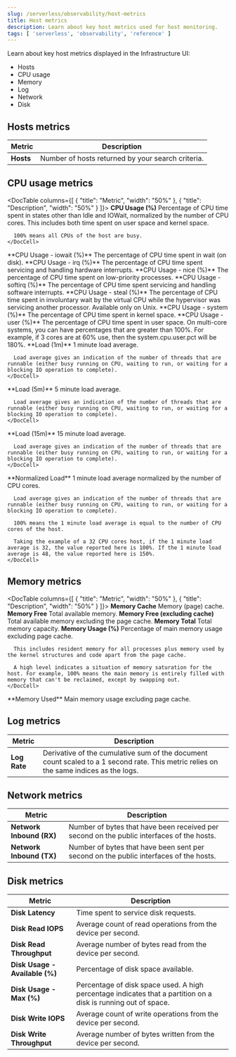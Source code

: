 ```yaml
---
slug: /serverless/observability/host-metrics
title: Host metrics
description: Learn about key host metrics used for host monitoring.
tags: [ 'serverless', 'observability', 'reference' ]
---
```


<p><DocBadge template="technical preview" /></p>

<div id="host-metrics"></div>

Learn about key host metrics displayed in the Infrastructure UI:

* <DocLink slug="/serverless/observability/host-metrics" section="hosts-metrics">Hosts</DocLink>
* <DocLink slug="/serverless/observability/host-metrics" section="cpu-usage-metrics">CPU usage</DocLink>
* <DocLink slug="/serverless/observability/host-metrics" section="memory-metrics">Memory</DocLink>
* <DocLink slug="/serverless/observability/host-metrics" section="log-metrics">Log</DocLink>
* <DocLink slug="/serverless/observability/host-metrics" section="network-metrics">Network</DocLink>
* <DocLink slug="/serverless/observability/host-metrics" section="network-metrics">Disk</DocLink>

<div id="key-metrics-hosts"></div>

## Hosts metrics

| Metric | Description |
|---|---|
| **Hosts**                 | Number of hosts returned by your search criteria. |

<div id="key-metrics-cpu"></div>

## CPU usage metrics

<DocTable columns={[
  {
    "title": "Metric",
    "width": "50%"
  },
  {
    "title": "Description",
    "width": "50%"
  }
]}>
  <DocRow>
    <DocCell>**CPU Usage (%)**         </DocCell>
    <DocCell>
      Percentage of CPU time spent in states other than Idle and IOWait, normalized by the number of CPU cores. This includes both time spent on user space and kernel space.

      100% means all CPUs of the host are busy.
    </DocCell>
  </DocRow>
  <DocRow>
    <DocCell>**CPU Usage - iowait (%)**</DocCell>
    <DocCell>The percentage of CPU time spent in wait (on disk).</DocCell>
  </DocRow>
  <DocRow>
    <DocCell>**CPU Usage - irq (%)**    </DocCell>
    <DocCell>The percentage of CPU time spent servicing and handling hardware interrupts.</DocCell>
  </DocRow>
  <DocRow>
    <DocCell>**CPU Usage - nice (%)**  </DocCell>
    <DocCell>The percentage of CPU time spent on low-priority processes.</DocCell>
  </DocRow>
  <DocRow>
    <DocCell>**CPU Usage - softirq (%)**</DocCell>
    <DocCell>The percentage of CPU time spent servicing and handling software interrupts.</DocCell>
  </DocRow>
  <DocRow>
    <DocCell>**CPU Usage - steal (%)**  </DocCell>
    <DocCell>The percentage of CPU time spent in involuntary wait by the virtual CPU while the hypervisor was servicing another processor. Available only on Unix.</DocCell>
  </DocRow>
  <DocRow>
    <DocCell>**CPU Usage - system (%)** </DocCell>
    <DocCell>The percentage of CPU time spent in kernel space.</DocCell>
  </DocRow>
  <DocRow>
    <DocCell>**CPU Usage - user (%)**   </DocCell>
    <DocCell>The percentage of CPU time spent in user space. On multi-core systems, you can have percentages that are greater than 100%. For example, if 3 cores are at 60% use, then the system.cpu.user.pct will be 180%.</DocCell>
  </DocRow>
  <DocRow>
    <DocCell>**Load (1m)**             </DocCell>
    <DocCell>
      1 minute load average.

      Load average gives an indication of the number of threads that are runnable (either busy running on CPU, waiting to run, or waiting for a blocking IO operation to complete).
    </DocCell>
  </DocRow>
  <DocRow>
    <DocCell>**Load (5m)**             </DocCell>
    <DocCell>
      5 minute load average.

      Load average gives an indication of the number of threads that are runnable (either busy running on CPU, waiting to run, or waiting for a blocking IO operation to complete).
    </DocCell>
  </DocRow>
  <DocRow>
    <DocCell>**Load (15m)**            </DocCell>
    <DocCell>
      15 minute load average.

      Load average gives an indication of the number of threads that are runnable (either busy running on CPU, waiting to run, or waiting for a blocking IO operation to complete).
    </DocCell>
  </DocRow>
  <DocRow>
    <DocCell>**Normalized Load**       </DocCell>
    <DocCell>
      1 minute load average normalized by the number of CPU cores.

      Load average gives an indication of the number of threads that are runnable (either busy running on CPU, waiting to run, or waiting for a blocking IO operation to complete).

      100% means the 1 minute load average is equal to the number of CPU cores of the host.

      Taking the example of a 32 CPU cores host, if the 1 minute load average is 32, the value reported here is 100%. If the 1 minute load average is 48, the value reported here is 150%.
    </DocCell>
  </DocRow>
</DocTable>

<div id="key-metrics-memory"></div>

## Memory metrics

<DocTable columns={[
  {
    "title": "Metric",
    "width": "50%"
  },
  {
    "title": "Description",
    "width": "50%"
  }
]}>
  <DocRow>
    <DocCell>**Memory Cache**                </DocCell>
    <DocCell>Memory (page) cache.</DocCell>
  </DocRow>
  <DocRow>
    <DocCell>**Memory Free**                 </DocCell>
    <DocCell>Total available memory.</DocCell>
  </DocRow>
  <DocRow>
    <DocCell>**Memory Free (excluding cache)**</DocCell>
    <DocCell>Total available memory excluding the page cache.</DocCell>
  </DocRow>
  <DocRow>
    <DocCell>**Memory Total**   </DocCell>
    <DocCell>Total memory capacity.</DocCell>
  </DocRow>
  <DocRow>
    <DocCell>**Memory Usage (%)**      </DocCell>
    <DocCell>
      Percentage of main memory usage excluding page cache.

      This includes resident memory for all processes plus memory used by the kernel structures and code apart from the page cache.

      A high level indicates a situation of memory saturation for the host. For example, 100% means the main memory is entirely filled with memory that can't be reclaimed, except by swapping out.
    </DocCell>
  </DocRow>
  <DocRow>
    <DocCell>**Memory Used**            </DocCell>
    <DocCell>Main memory usage excluding page cache.</DocCell>
  </DocRow>
</DocTable>

<div id="key-metrics-log"></div>

## Log metrics

| Metric | Description |
|---|---|
| **Log Rate**                     | Derivative of the cumulative sum of the document count scaled to a 1 second rate. This metric relies on the same indices as the logs. |

<div id="key-metrics-network"></div>

## Network metrics

| Metric | Description |
|---|---|
| **Network Inbound (RX)**           | Number of bytes that have been received per second on the public interfaces of the hosts. |
| **Network Inbound (TX)**            | Number of bytes that have been sent per second on the public interfaces of the hosts. |

<div id="key-metrics-disk"></div>

## Disk metrics

| Metric | Description |
|---|---|
| **Disk Latency**                 | Time spent to service disk requests. |
| **Disk Read IOPS**               | Average count of read operations from the device per second. |
| **Disk Read Throughput**         | Average number of bytes read from the device per second. |
| **Disk Usage - Available (%)**   | Percentage of disk space available. |
| **Disk Usage - Max (%)**         | Percentage of disk space used.  A high percentage indicates that a partition on a disk is running out of space. |
| **Disk Write IOPS**              | Average count of write operations from the device per second. |
| **Disk Write Throughput**        | Average number of bytes written from the device per second. |

